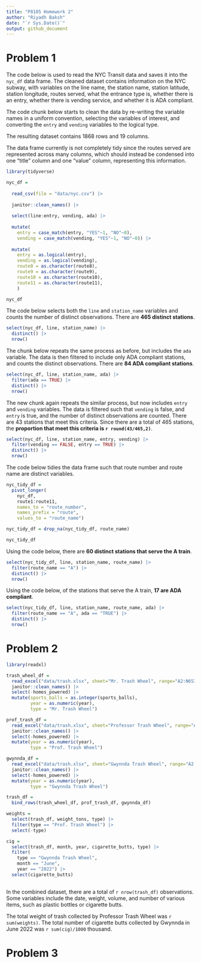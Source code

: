```yaml
---
title: "P8105 Homework 2"
author: "Riyadh Baksh"
date: "`r Sys.Date()`"
output: github_document
---
```


# Problem 1

The code below is used to read the NYC Transit data and saves it into the `nyc_df` data frame. The cleaned dataset contains information on the NYC subway, with variables on the line name, the station name, station latitude, station longitude, routes served, what the entrance type is, whether there is an entry, whether there is vending service, and whether it is ADA compliant.

The code chunk below starts to clean the data by re-writing the variable names in a uniform convention, selecting the variables of interest, and converting the `entry` and `vending` variables to the logical type.

The resulting dataset contains 1868 rows and 19 columns.

The data frame currently is not completely tidy since the routes served are represented across many columns, which should instead be condensed into one "title" column and one "value" column, representing this information.

```r
library(tidyverse)

nyc_df = 
  
  read_csv(file = "data/nyc.csv") |>
  
  janitor::clean_names() |>
  
  select(line:entry, vending, ada) |>
  
  mutate(
    entry = case_match(entry, "YES"~1, "NO"~0),
    vending = case_match(vending, "YES"~1, "NO"~0)) |>
  
  mutate(
    entry = as.logical(entry),
    vending = as.logical(vending),
    route8 = as.character(route8),
    route9 = as.character(route9),
    route10 = as.character(route10),
    route11 = as.character(route11),
    )

nyc_df

```

The code below selects both the `line` and `station_name` variables and counts the number of distinct observations. There are **465 distinct stations**.

```r

select(nyc_df, line, station_name) |>
  distinct() |>
  nrow()
```

The chunk below repeats the same process as before, but includes the `ada` variable. The data is then filtered to include only ADA compliant stations, and counts the distinct observations. There are **84 ADA compliant stations**.

```r
select(nyc_df, line, station_name, ada) |>
  filter(ada == TRUE) |>
  distinct() |>
  nrow()
```

The new chunk again repeats the similar process, but now includes `entry` and `vending` variables. The data is filtered such that `vending` is false, and `entry` is true, and the number of distinct observations are counted. There are 43 stations that meet this criteria. Since there are a total of 465 stations, the **proportion that meet this criteria is `r round(43/465,2)`**.

```r
select(nyc_df, line, station_name, entry, vending) |>
  filter(vending == FALSE, entry == TRUE) |>
  distinct() |>
  nrow()
```

The code below tidies the data frame such that route number and route name are distinct variables.

```r

nyc_tidy_df = 
  pivot_longer(
    nyc_df,
    route1:route11,
    names_to = "route_number",
    names_prefix = "route",
    values_to = "route_name")

nyc_tidy_df = drop_na(nyc_tidy_df, route_name)

nyc_tidy_df

```

Using the code below, there are **60 distinct stations that serve the A train**.

```r
select(nyc_tidy_df, line, station_name, route_name) |>
  filter(route_name == "A") |>
  distinct() |>
  nrow()
```

Using the code below, of the stations that serve the A train, **17 are ADA compliant**.

```r
select(nyc_tidy_df, line, station_name, route_name, ada) |>
  filter(route_name == "A", ada == "TRUE") |>
  distinct() |>
  nrow()
```

# Problem 2

```r

library(readxl)

trash_wheel_df =
  read_excel("data/trash.xlsx", sheet="Mr. Trash Wheel", range="A2:N653") |>
  janitor::clean_names() |>
  select(-homes_powered) |>
  mutate(sports_balls = as.integer(sports_balls),
         year = as.numeric(year),
         type = "Mr. Trash Wheel")

prof_trash_df =
  read_excel("data/trash.xlsx", sheet="Professor Trash Wheel", range="A2:M120") |>
  janitor::clean_names() |>
  select(-homes_powered) |>
  mutate(year = as.numeric(year),
         type = "Prof. Trash Wheel")

gwynnda_df =
  read_excel("data/trash.xlsx", sheet="Gwynnda Trash Wheel", range="A2:L265") |>
  janitor::clean_names() |>
  select(-homes_powered) |>
  mutate(year = as.numeric(year),
         type = "Gwynnda Trash Wheel")

trash_df =
  bind_rows(trash_wheel_df, prof_trash_df, gwynnda_df)

weights =
  select(trash_df, weight_tons, type) |>
  filter(type == "Prof. Trash Wheel") |>
  select(-type)

cig =
  select(trash_df, month, year, cigarette_butts, type) |>
  filter(
    type == "Gwynnda Trash Wheel",
    month == "June",
    year == "2022") |>
  select(cigarette_butts)
  
```

In the combined dataset, there are a total of `r nrow(trash_df)` observations. Some variables include the date, weight, volume, and number of various items, such as plastic bottles or cigarette butts.

The total weight of trash collected by Professor Trash Wheel was `r sum(weights)`. The total number of cigarette butts collected by Gwynnda in June 2022 was `r sum(cig)/1000` thousand.

# Problem 3




